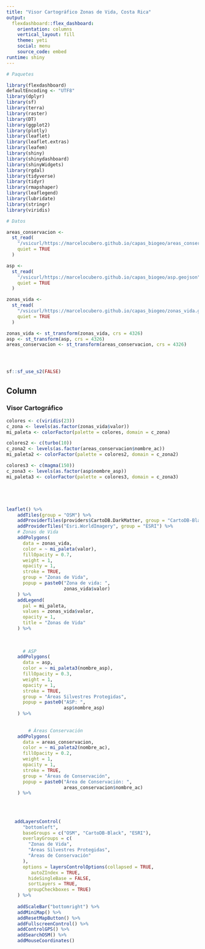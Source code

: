 ```yaml
---
title: "Visor Cartográfico Zonas de Vida, Costa Rica"
output: 
  flexdashboard::flex_dashboard:
    orientation: columns
    vertical_layout: fill
    theme: yeti
    social: menu
    source_code: embed
runtime: shiny
---
```


```r
# Paquetes

library(flexdashboard)
defaultEncoding <- "UTF8"
library(dplyr)
library(sf)
library(terra)
library(raster)
library(DT)
library(ggplot2)
library(plotly)
library(leaflet)
library(leaflet.extras)
library(leafem)
library(shiny)
library(shinydashboard)
library(shinyWidgets)
library(rgdal)
library(tidyverse)
library(tidyr)
library(rmapshaper)
library(leaflegend)
library(lubridate)
library(stringr)
library(viridis)

```


```r
# Datos 

areas_conservacion <-
  st_read(
    "/vsicurl/https://marcelocubero.github.io/capas_biogeo/areas_conservacion.geojson",
    quiet = TRUE
  )

asp <-
  st_read(
    "/vsicurl/https://marcelocubero.github.io/capas_biogeo/asp.geojson",
    quiet = TRUE
  )

zonas_vida <-
  st_read(
    "/vsicurl/https://marcelocubero.github.io/capas_biogeo/zonas_vida.geojson",
    quiet = TRUE
  )

zonas_vida <- st_transform(zonas_vida, crs = 4326)
asp <- st_transform(asp, crs = 4326)
areas_conservacion <- st_transform(areas_conservacion, crs = 4326)




sf::sf_use_s2(FALSE)

```



Column {data-width=650}
-----------------------------------------------------------------------

### Visor Cartográfico

```r

colores <- c(viridis(23))
c_zona <- levels(as.factor(zonas_vida$valor))
mi_paleta <- colorFactor(palette = colores, domain = c_zona)

colores2 <- c(turbo(10))
c_zona2 <- levels(as.factor(areas_conservacion$nombre_ac))
mi_paleta2 <- colorFactor(palette = colores2, domain = c_zona2)

colores3 <- c(magma(150))
c_zona3 <- levels(as.factor(asp$nombre_asp))
mi_paleta3 <- colorFactor(palette = colores3, domain = c_zona3)





leaflet() %>%
    addTiles(group = "OSM") %>%
    addProviderTiles(providers$CartoDB.DarkMatter, group = "CartoDB-Black") %>%
    addProviderTiles("Esri.WorldImagery", group = "ESRI") %>% 
    # Zonas de Vida
    addPolygons(
      data = zonas_vida,
      color = ~ mi_paleta(valor),
      fillOpacity = 0.7,
      weight = 1,
      opacity = 1,
      stroke = TRUE,
      group = "Zonas de Vida",
      popup = paste0("Zona de vida: ",
                     zonas_vida$valor)
    ) %>%
    addLegend(
      pal = mi_paleta,
      values = zonas_vida$valor,
      opacity = 1,
      title = "Zonas de Vida"
    ) %>%
  
  
  
      # ASP
    addPolygons(
      data = asp,
      color = ~ mi_paleta3(nombre_asp),
      fillOpacity = 0.3,
      weight = 1,
      opacity = 1,
      stroke = TRUE,
      group = "Áreas Silvestres Protegidas",
      popup = paste0("ASP: ",
                     asp$nombre_asp)
    ) %>%
  
  
        # Áreas Conservación
    addPolygons(
      data = areas_conservacion,
      color = ~ mi_paleta2(nombre_ac),
      fillOpacity = 0.2,
      weight = 1,
      opacity = 1,
      stroke = TRUE,
      group = "Áreas de Conservación",
      popup = paste0("Área de Conservación: ",
                     areas_conservacion$nombre_ac)
    ) %>%
  
  
  
  
   addLayersControl(
      "bottomleft",
      baseGroups = c("OSM", "CartoDB-Black", "ESRI"),
      overlayGroups = c(
        "Zonas de Vida",
        "Áreas Silvestres Protegidas",
        "Áreas de Conservación"
      ),
      options = layersControlOptions(collapsed = TRUE,
         autoZIndex = TRUE,
        hideSingleBase = FALSE,
        sortLayers = TRUE,
        groupCheckboxes = TRUE)
    ) %>%
  
    addScaleBar("bottomright") %>%
    addMiniMap() %>%
    addResetMapButton() %>%
    addFullscreenControl() %>%
    addControlGPS() %>%
    addSearchOSM() %>%
    addMouseCoordinates()


```
